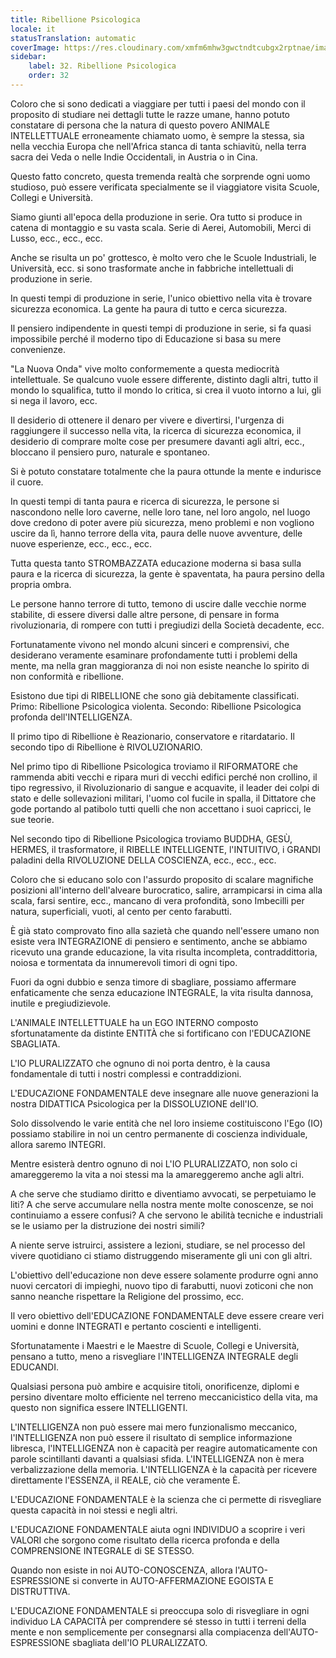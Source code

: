```yaml
---
title: Ribellione Psicologica
locale: it
statusTranslation: automatic
coverImage: https://res.cloudinary.com/xmfm6mhw3gwctndtcubgx2rptnae/image/upload/v1740337243/small_cover_educacion_fundamental_a051170f1c.webp
sidebar:
    label: 32. Ribellione Psicologica
    order: 32
---
```

Coloro che si sono dedicati a viaggiare per tutti i paesi del mondo con il proposito di studiare nei dettagli tutte le razze umane, hanno potuto constatare di persona che la natura di questo povero ANIMALE INTELLETTUALE erroneamente chiamato uomo, è sempre la stessa, sia nella vecchia Europa che nell'Africa stanca di tanta schiavitù, nella terra sacra dei Veda o nelle Indie Occidentali, in Austria o in Cina.

Questo fatto concreto, questa tremenda realtà che sorprende ogni uomo studioso, può essere verificata specialmente se il viaggiatore visita Scuole, Collegi e Università.

Siamo giunti all'epoca della produzione in serie. Ora tutto si produce in catena di montaggio e su vasta scala. Serie di Aerei, Automobili, Merci di Lusso, ecc., ecc., ecc.

Anche se risulta un po' grottesco, è molto vero che le Scuole Industriali, le Università, ecc. si sono trasformate anche in fabbriche intellettuali di produzione in serie.

In questi tempi di produzione in serie, l'unico obiettivo nella vita è trovare sicurezza economica. La gente ha paura di tutto e cerca sicurezza.

Il pensiero indipendente in questi tempi di produzione in serie, si fa quasi impossibile perché il moderno tipo di Educazione si basa su mere convenienze.

"La Nuova Onda" vive molto conformemente a questa mediocrità intellettuale. Se qualcuno vuole essere differente, distinto dagli altri, tutto il mondo lo squalifica, tutto il mondo lo critica, si crea il vuoto intorno a lui, gli si nega il lavoro, ecc.

Il desiderio di ottenere il denaro per vivere e divertirsi, l'urgenza di raggiungere il successo nella vita, la ricerca di sicurezza economica, il desiderio di comprare molte cose per presumere davanti agli altri, ecc., bloccano il pensiero puro, naturale e spontaneo.

Si è potuto constatare totalmente che la paura ottunde la mente e indurisce il cuore.

In questi tempi di tanta paura e ricerca di sicurezza, le persone si nascondono nelle loro caverne, nelle loro tane, nel loro angolo, nel luogo dove credono di poter avere più sicurezza, meno problemi e non vogliono uscire da lì, hanno terrore della vita, paura delle nuove avventure, delle nuove esperienze, ecc., ecc., ecc.

Tutta questa tanto STROMBAZZATA educazione moderna si basa sulla paura e la ricerca di sicurezza, la gente è spaventata, ha paura persino della propria ombra.

Le persone hanno terrore di tutto, temono di uscire dalle vecchie norme stabilite, di essere diversi dalle altre persone, di pensare in forma rivoluzionaria, di rompere con tutti i pregiudizi della Società decadente, ecc.

Fortunatamente vivono nel mondo alcuni sinceri e comprensivi, che desiderano veramente esaminare profondamente tutti i problemi della mente, ma nella gran maggioranza di noi non esiste neanche lo spirito di non conformità e ribellione.

Esistono due tipi di RIBELLIONE che sono già debitamente classificati. Primo: Ribellione Psicologica violenta. Secondo: Ribellione Psicologica profonda dell'INTELLIGENZA.

Il primo tipo di Ribellione è Reazionario, conservatore e ritardatario. Il secondo tipo di Ribellione è RIVOLUZIONARIO.

Nel primo tipo di Ribellione Psicologica troviamo il RIFORMATORE che rammenda abiti vecchi e ripara muri di vecchi edifici perché non crollino, il tipo regressivo, il Rivoluzionario di sangue e acquavite, il leader dei colpi di stato e delle sollevazioni militari, l'uomo col fucile in spalla, il Dittatore che gode portando al patibolo tutti quelli che non accettano i suoi capricci, le sue teorie.

Nel secondo tipo di Ribellione Psicologica troviamo BUDDHA, GESÙ, HERMES, il trasformatore, il RIBELLE INTELLIGENTE, l'INTUITIVO, i GRANDI paladini della RIVOLUZIONE DELLA COSCIENZA, ecc., ecc., ecc.

Coloro che si educano solo con l'assurdo proposito di scalare magnifiche posizioni all'interno dell'alveare burocratico, salire, arrampicarsi in cima alla scala, farsi sentire, ecc., mancano di vera profondità, sono Imbecilli per natura, superficiali, vuoti, al cento per cento farabutti.

È già stato comprovato fino alla sazietà che quando nell'essere umano non esiste vera INTEGRAZIONE di pensiero e sentimento, anche se abbiamo ricevuto una grande educazione, la vita risulta incompleta, contraddittoria, noiosa e tormentata da innumerevoli timori di ogni tipo.

Fuori da ogni dubbio e senza timore di sbagliare, possiamo affermare enfaticamente che senza educazione INTEGRALE, la vita risulta dannosa, inutile e pregiudizievole.

L'ANIMALE INTELLETTUALE ha un EGO INTERNO composto sfortunatamente da distinte ENTITÀ che si fortificano con l'EDUCAZIONE SBAGLIATA.

L'IO PLURALIZZATO che ognuno di noi porta dentro, è la causa fondamentale di tutti i nostri complessi e contraddizioni.

L'EDUCAZIONE FONDAMENTALE deve insegnare alle nuove generazioni la nostra DIDATTICA Psicologica per la DISSOLUZIONE dell'IO.

Solo dissolvendo le varie entità che nel loro insieme costituiscono l'Ego (IO) possiamo stabilire in noi un centro permanente di coscienza individuale, allora saremo INTEGRI.

Mentre esisterà dentro ognuno di noi L'IO PLURALIZZATO, non solo ci amareggeremo la vita a noi stessi ma la amareggeremo anche agli altri.

A che serve che studiamo diritto e diventiamo avvocati, se perpetuiamo le liti? A che serve accumulare nella nostra mente molte conoscenze, se noi continuiamo a essere confusi? A che servono le abilità tecniche e industriali se le usiamo per la distruzione dei nostri simili?

A niente serve istruirci, assistere a lezioni, studiare, se nel processo del vivere quotidiano ci stiamo distruggendo miseramente gli uni con gli altri.

L'obiettivo dell'educazione non deve essere solamente produrre ogni anno nuovi cercatori di impieghi, nuovo tipo di farabutti, nuovi zoticoni che non sanno neanche rispettare la Religione del prossimo, ecc.

Il vero obiettivo dell'EDUCAZIONE FONDAMENTALE deve essere creare veri uomini e donne INTEGRATI e pertanto coscienti e intelligenti.

Sfortunatamente i Maestri e le Maestre di Scuole, Collegi e Università, pensano a tutto, meno a risvegliare l'INTELLIGENZA INTEGRALE degli EDUCANDI.

Qualsiasi persona può ambire e acquisire titoli, onorificenze, diplomi e persino diventare molto efficiente nel terreno meccanicistico della vita, ma questo non significa essere INTELLIGENTI.

L'INTELLIGENZA non può essere mai mero funzionalismo meccanico, l'INTELLIGENZA non può essere il risultato di semplice informazione libresca, l'INTELLIGENZA non è capacità per reagire automaticamente con parole scintillanti davanti a qualsiasi sfida. L'INTELLIGENZA non è mera verbalizzazione della memoria. L'INTELLIGENZA è la capacità per ricevere direttamente l'ESSENZA, il REALE, ciò che veramente È.

L'EDUCAZIONE FONDAMENTALE è la scienza che ci permette di risvegliare questa capacità in noi stessi e negli altri.

L'EDUCAZIONE FONDAMENTALE aiuta ogni INDIVIDUO a scoprire i veri VALORI che sorgono come risultato della ricerca profonda e della COMPRENSIONE INTEGRALE di SE STESSO.

Quando non esiste in noi AUTO-CONOSCENZA, allora l'AUTO-ESPRESSIONE si converte in AUTO-AFFERMAZIONE EGOISTA E DISTRUTTIVA.

L'EDUCAZIONE FONDAMENTALE si preoccupa solo di risvegliare in ogni individuo LA CAPACITÀ per comprendere sé stesso in tutti i terreni della mente e non semplicemente per consegnarsi alla compiacenza dell'AUTO-ESPRESSIONE sbagliata dell'IO PLURALIZZATO.

